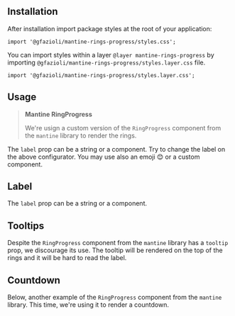 
## Installation

<InstallScript packages="@gfazioli/mantine-rings-progress" />

After installation import package styles at the root of your application:

```tsx
import '@gfazioli/mantine-rings-progress/styles.css';
```

You can import styles within a layer `@layer mantine-rings-progress` by importing `@gfazioli/mantine-rings-progress/styles.layer.css` file.

```tsx
import '@gfazioli/mantine-rings-progress/styles.layer.css';
```

## Usage

<Demo data={demos.configurator} />

> **Mantine RingProgress**
>
> We're usign a custom version of the `RingProgress` component from the `mantine` library to render the rings.

The `label` prop can be a string or a component. Try to change the label on the above configurator. You may use also an emoji 😊 or a custom component.

## Label

<Demo data={demos.label} />

The `label` prop can be a string or a component.

<Demo data={demos.labels} />

## Tooltips

Despite the `RingProgress` component from the `mantine` library has a `tooltip` prop, we discourage its use. The tooltip will be rendered on the top of the rings and it will be hard to read the label.

<Demo data={demos.tooltips} />

## Countdown

Below, another example of the `RingProgress` component from the `mantine` library. This time, we're using it to render a countdown.

<Demo data={demos.countdown} />
